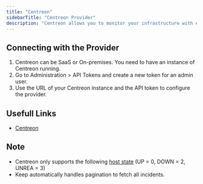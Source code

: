 ```yaml
---
title: "Centreon"
sidebarTitle: "Centreon Provider"
description: "Centreon allows you to monitor your infrastructure with ease."
---
```



<AutoGeneratedSnippet />

## Connecting with the Provider

1. Centreon can be SaaS or On-premises. You need to have an instance of Centreon running.
2. Go to Administration > API Tokens and create a new token for an admin user.
3. Use the URL of your Centreon instance and the API token to configure the provider.

## Usefull Links

- [Centreon](https://www.centreon.com/)

## Note

- Centreon only supports the following [host state](https://docs.centreon.com/docs/api/rest-api-v1/#realtime-information) (UP = 0, DOWN = 2, UNREA = 3)
- Keep automatically handles pagination to fetch all incidents.
